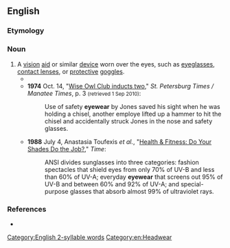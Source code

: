 ==English==

===Etymology===
{{suffix|en|eye|wear}}

===Noun===
{{en-noun|-}}

# A [[vision]] [[aid]] or similar [[device]] worn over the eyes, such as [[eyeglasses]], [[contact lens]]es, or [[protective]] [[goggles]].
#* {{quote-journal|en|journal=London charivari|editor=Mark Lemon, Henry Mayhew, Tom Taylor, Shirley Brooks, Sir Francis Cowley Burnand, Sir Owen Seaman|year=1925|passage=American manufacturers are now describing spectacles as "'''eyewear'''".}}
#* '''1974''' Oct. 14, "[http://news.google.ca/newspapers?id=vfMNAAAAIBAJ&sjid=RHkDAAAAIBAJ&pg=4033,4380572&dq=eyewear&hl=en Wise Owl Club inducts two]," ''St. Petersburg Times / Manatee Times'', p. 3 <small>(retrieved 1 Sep 2010)</small>:
#*: Use of safety '''eyewear''' by Jones saved his sight when he was holding a chisel, another employe lifted up a hammer to hit the chisel and accidentally struck Jones in the nose and safety glasses.
#* '''1988''' July 4, Anastasia Toufexis ''et al.'', "[http://www.time.com/time/magazine/article/0,9171,967815,00.html Health & Fitness: Do Your Shades Do the Job?]," ''Time'':
#*: ANSI divides sunglasses into three categories: fashion spectacles that shield eyes from only 70% of UV-B and less than 60% of UV-A; everyday '''eyewear''' that screens out 95% of UV-B and between 60% and 92% of UV-A; and special-purpose glasses that absorb almost 99% of ultraviolet rays.

===References===
* {{R:OneLook}}

[[Category:English 2-syllable words]]
[[Category:en:Headwear]]